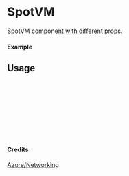 
<Meta of={SpotVM} title="Azure/Networking/SpotVM" />

# SpotVM

SpotVM component with different props.

#### Example

<Canvas of={SpotVM.Primary} />

## Usage

```ts
import { SpotVM } from "yadl-ui";

const Example = () => {
  return (
      <SpotVM />
  );
};

export default Example;
```

#### Credits
[Azure/Networking](https://learn.microsoft.com/en-us/azure/architecture/icons/)
